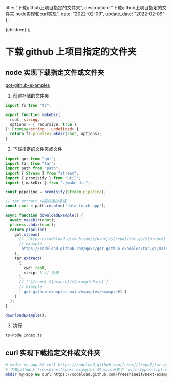 
  title: "下载github上项目指定的文件夹",
  description: "下载github上项目指定的文件夹 node实现和curl实现",
  date: "2022-02-09",
  update_date: "2022-02-09"
};

  <MDXContentx meta={meta}>{children}</MDXContentx>
);

# 下载 github 上项目指定的文件夹

## node 实现下载指定文件或文件夹

[got-github-examples](https://github.com/qqxs/got-github-examples)

1. 创建存储的文件夹

```ts
import fs from "fs";

export function makeDir(
  root: string,
  options = { recursive: true }
): Promise<string | undefined> {
  return fs.promises.mkdir(root, options);
}
```

2. 下载指定的文件夹或文件

```ts
import got from "got";
import tar from "tar";
import path from "path";
import { Stream } from "stream";
import { promisify } from "util";
import { makeDir } from "./make-dir";

const pipeline = promisify(Stream.pipeline);

// tar extract 内容放置的路径
const root = path.resolve("data-fetch-app");

async function downloadExample() {
  await makeDir(root);
  process.chdir(root);
  return pipeline(
    got.stream(
      // `https://codeload.github.com/${user}/${repo}/tar.gz/${branch}`
      // example
      `https://codeload.github.com/qqxs/got-github-examples/tar.gz/main`
    ),
    tar.extract(
      {
        cwd: root,
        strip: 3 // 层级
      },
      // [`${repo}-${branch}/${examplePath}`]
      // example
      [`got-github-examples-main/examples/example01`]
    )
  );
}

downloadExample();
```

3. 执行

```bash
ts-node index.ts
```

## curl 实现下载指定文件或文件夹

```bash
# mkdir my-app && curl https://codeload.github.com/[user]/[repo]/tar.gz/[branch] | tar -xz -C my-app --strip=2 [repo]-[branch]/[examplePath]
# 下载github上`freeshineit/next-examples`的 main分支下 `with-typescript-eslint-jest-app` 文件夹下所有的文件和文件夹
mkdir my-app && curl https://codeload.github.com/freeshineit/next-examples/tar.gz/main | tar -xz -C my-app --strip=2 next-examples-main/with-typescript-eslint-jest-app
```
